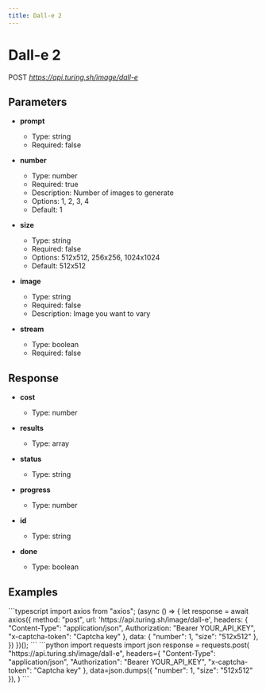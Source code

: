 ```yaml
---
title: Dall-e 2
---
```


# Dall-e 2
POST *https://api.turing.sh/image/dall-e*

## Parameters


- **prompt**
  - Type: string
  - Required: false

- **number**
  - Type: number
  - Required: true
  - Description: Number of images to generate
  - Options: 1, 2, 3, 4
  - Default: 1

- **size**
  - Type: string
  - Required: false
  - Options: 512x512, 256x256, 1024x1024
  - Default: 512x512

- **image**
  - Type: string
  - Required: false
  - Description: Image you want to vary

- **stream**
  - Type: boolean
  - Required: false

## Response


- **cost**
  - Type: number

- **results**
  - Type: array

- **status**
  - Type: string

- **progress**
  - Type: number

- **id**
  - Type: string

- **done**
  - Type: boolean

## Examples

<CodeGroup title="Dall-e 2 example">
  ```typescript
  import axios from "axios";
  (async () => {
    let response = await axios({
      method: "post",
      url: 'https://api.turing.sh/image/dall-e',
      headers: {
        "Content-Type": "application/json",
        Authorization: "Bearer YOUR_API_KEY",
        "x-captcha-token": "Captcha key"
      },
      data: {
  "number": 1,
  "size": "512x512"
},
    })
  })();
  ```
  ```python
  import requests
  import json
  response = requests.post(
    "https://api.turing.sh/image/dall-e",
    headers={
      "Content-Type": "application/json",
      "Authorization": "Bearer YOUR_API_KEY",
      "x-captcha-token": "Captcha key"
    },
    data=json.dumps({
  "number": 1,
  "size": "512x512"
}),
  )
  ```
</CodeGroup>